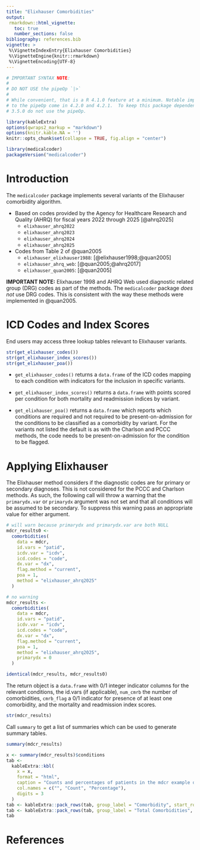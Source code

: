 ```yaml
---
title: "Elixhauser Comorbidities"
output:
 rmarkdown::html_vignette:
   toc: true
   number_sections: false
bibliography: references.bib
vignette: >
 %\VignetteIndexEntry{Elixhauser Comorbidities}
 %\VignetteEngine{knitr::rmarkdown}
 %\VignetteEncoding{UTF-8}
---
```


```r
# IMPORTANT SYNTAX NOTE:
#
# DO NOT USE the pipeOp `|>`
#
# While convenient, that is a R 4.1.0 feature at a minimum. Notable improvements
# to the pipeOp come in 4.2.0 and 4.2.1.  To keep this package dependent on R >=
# 3.5.0 do not use the pipeOp.

library(kableExtra)
options(qwraps2_markup = "markdown")
options(knitr.kable.NA = '')
knitr::opts_chunk$set(collapse = TRUE, fig.align = "center")
```

```r
library(medicalcoder)
packageVersion("medicalcoder")
```

# Introduction

The `medicalcoder` package implements several variants of the Elixhauser
comorbidity algorithm.

* Based on codes provided by the Agency for Healthcare Research and Quality (AHRQ) for fiscal years 2022 through 2025 [@ahrq2025]
  *  `elixhauser_ahrq2022`
  *  `elixhauser_ahrq2023`
  *  `elixhauser_ahrq2024`
  *  `elixhauser_ahrq2025`

* Codes from Table 2 of @quan2005
  * `elixhauser_elixhauser1988`: [@elixhauser1998;@quan2005]
  * `elixhauser_ahrq_web`: [@quan2005;@ahrq2017]
  * `elixhauser_quan2005`: [@quan2005]

**IMPORTANT NOTE:** Elixhauser 1998 and AHRQ Web used diagnostic related
group (DRG) codes as part of the methods.  The `medicalcoder`
package _does not_ use DRG codes.  This is consistent with the way these
methods were implemented in @quan2005.

# ICD Codes and Index Scores

End users may access three lookup tables relevant to Elixhauser variants.

```r
str(get_elixhauser_codes())
str(get_elixhauser_index_scores())
str(get_elixhauser_poa())
```

* `get_elixhauser_codes()` returns a `data.frame` of the ICD codes mapping to
  each condition with indicators for the inclusion in specific variants.

* `get_elixhauser_index_scores()` returns a `data.frame` with points scored per
  condition for both mortality and readmission indices by variant.

* `get_elixhauser_poa()` returns a `data.frame` which reports which conditions
  are required and not required to be present-on-admission for the conditions to
  be classified as a comorbidity by variant.  For the variants not listed the
  default is as with the Charlson and PCCC methods, the code needs to be
  present-on-admission for the condition to be flagged.

# Applying Elixhauser

The Elixhauser method considers if the diagnostic codes are for primary or
secondary diagnoses.  This is not considered for the PCCC and Charlson methods.
As such, the following call will throw a warning that the `primarydx.var` or
`primarydx` argument was not set and that all conditions will be assumed to be
secondary.  To suppress this warning pass an appropriate value for either
argument.

```r
# will warn because primarydx and primarydx.var are both NULL
mdcr_results0 <-
  comorbidities(
    data = mdcr,
    id.vars = "patid",
    icdv.var = "icdv",
    icd.codes = "code",
    dx.var = "dx",
    flag.method = "current",
    poa = 1,
    method = "elixhauser_ahrq2025"
  )

# no warning
mdcr_results <-
  comorbidities(
    data = mdcr,
    id.vars = "patid",
    icdv.var = "icdv",
    icd.codes = "code",
    dx.var = "dx",
    flag.method = "current",
    poa = 1,
    method = "elixhauser_ahrq2025",
    primarydx = 0
  )

identical(mdcr_results, mdcr_results0)
```

The return object is a `data.frame` with 0/1 integer indicator columns for the
relevant conditions, the id.vars (if applicable), `num_cmrb` the number of comorbidities, `cmrb_flag` a 0/1
indicator for presence of at least one comorbidity, and the mortality and
readmission index scores.

```r
str(mdcr_results)
```

Call `summary` to get a list of summaries which can be used to generate summary
tables.

```r
summary(mdcr_results)
```

```r
x <- summary(mdcr_results)$conditions
tab <-
  kableExtra::kbl(
    x = x,
    format = "html",
    caption = "Counts and percentages of patients in the mdcr example data sets with the Elixhauser @quan2005 comorbidities.",
    col.names = c("", "Count", "Percentage"),
    digits = 3
  )
tab <- kableExtra::pack_rows(tab, group_label = "Comorbidity", start_row = 1, end_row = 39)
tab <- kableExtra::pack_rows(tab, group_label = "Total Comorbidities", start_row = 39, end_row = nrow(x))
tab
```


# References

<!-- ----------------------------------------------------------------------- -->
<!--                              End of File                                -->
<!-- ----------------------------------------------------------------------- -->
